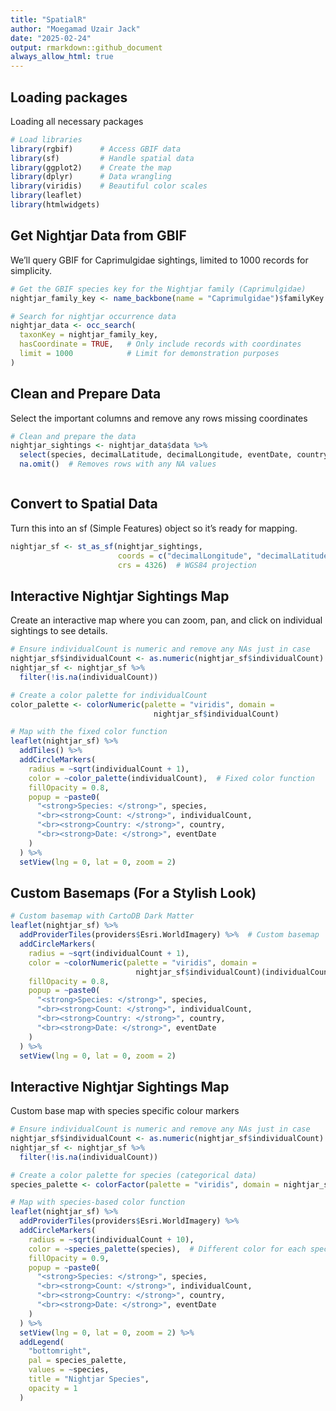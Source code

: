 ```yaml
---
title: "SpatialR"
author: "Moegamad Uzair Jack"
date: "2025-02-24"
output: rmarkdown::github_document
always_allow_html: true
---
```


## Loading packages
Loading all necessary packages
```r
# Load libraries
library(rgbif)      # Access GBIF data
library(sf)         # Handle spatial data
library(ggplot2)    # Create the map
library(dplyr)      # Data wrangling
library(viridis)    # Beautiful color scales
library(leaflet)
library(htmlwidgets)
```
## Get Nightjar Data from GBIF
We’ll query GBIF for Caprimulgidae sightings, limited to 1000 records for simplicity.
```r
# Get the GBIF species key for the Nightjar family (Caprimulgidae)
nightjar_family_key <- name_backbone(name = "Caprimulgidae")$familyKey

# Search for nightjar occurrence data
nightjar_data <- occ_search(
  taxonKey = nightjar_family_key,
  hasCoordinate = TRUE,   # Only include records with coordinates
  limit = 1000            # Limit for demonstration purposes
)

```

## Clean and Prepare Data
Select the important columns and remove any rows missing coordinates
```r
# Clean and prepare the data
nightjar_sightings <- nightjar_data$data %>%
  select(species, decimalLatitude, decimalLongitude, eventDate, country, individualCount) %>%
  na.omit()  # Removes rows with any NA values



```
## Convert to Spatial Data
Turn this into an sf (Simple Features) object so it’s ready for mapping.
```r
nightjar_sf <- st_as_sf(nightjar_sightings,
                        coords = c("decimalLongitude", "decimalLatitude"),
                        crs = 4326)  # WGS84 projection


```
## Interactive Nightjar Sightings Map

Create an interactive map where you can zoom, pan, and click on individual sightings to see details.

```r
# Ensure individualCount is numeric and remove any NAs just in case
nightjar_sf$individualCount <- as.numeric(nightjar_sf$individualCount)
nightjar_sf <- nightjar_sf %>%
  filter(!is.na(individualCount))

# Create a color palette for individualCount
color_palette <- colorNumeric(palette = "viridis", domain = 
                                nightjar_sf$individualCount)

# Map with the fixed color function
leaflet(nightjar_sf) %>%
  addTiles() %>%
  addCircleMarkers(
    radius = ~sqrt(individualCount + 1),
    color = ~color_palette(individualCount),  # Fixed color function
    fillOpacity = 0.8,
    popup = ~paste0(
      "<strong>Species: </strong>", species,
      "<br><strong>Count: </strong>", individualCount,
      "<br><strong>Country: </strong>", country,
      "<br><strong>Date: </strong>", eventDate
    )
  ) %>%
  setView(lng = 0, lat = 0, zoom = 2)

```

## Custom Basemaps (For a Stylish Look)
```r
# Custom basemap with CartoDB Dark Matter
leaflet(nightjar_sf) %>%
  addProviderTiles(providers$Esri.WorldImagery) %>%  # Custom basemap
  addCircleMarkers(
    radius = ~sqrt(individualCount + 1),
    color = ~colorNumeric(palette = "viridis", domain = 
                            nightjar_sf$individualCount)(individualCount),
    fillOpacity = 0.8,
    popup = ~paste0(
      "<strong>Species: </strong>", species,
      "<br><strong>Count: </strong>", individualCount,
      "<br><strong>Country: </strong>", country,
      "<br><strong>Date: </strong>", eventDate
    )
  ) %>%
  setView(lng = 0, lat = 0, zoom = 2)

```
## Interactive Nightjar Sightings Map
Custom base map with species specific colour markers

```r
# Ensure individualCount is numeric and remove any NAs just in case
nightjar_sf$individualCount <- as.numeric(nightjar_sf$individualCount)
nightjar_sf <- nightjar_sf %>%
  filter(!is.na(individualCount))

# Create a color palette for species (categorical data)
species_palette <- colorFactor(palette = "viridis", domain = nightjar_sf$species)

# Map with species-based color function
leaflet(nightjar_sf) %>%
  addProviderTiles(providers$Esri.WorldImagery) %>%
  addCircleMarkers(
    radius = ~sqrt(individualCount + 10),
    color = ~species_palette(species),  # Different color for each species
    fillOpacity = 0.9,
    popup = ~paste0(
      "<strong>Species: </strong>", species,
      "<br><strong>Count: </strong>", individualCount,
      "<br><strong>Country: </strong>", country,
      "<br><strong>Date: </strong>", eventDate
    )
  ) %>%
  setView(lng = 0, lat = 0, zoom = 2) %>%
  addLegend(
    "bottomright",
    pal = species_palette,
    values = ~species,
    title = "Nightjar Species",
    opacity = 1
  )


```

